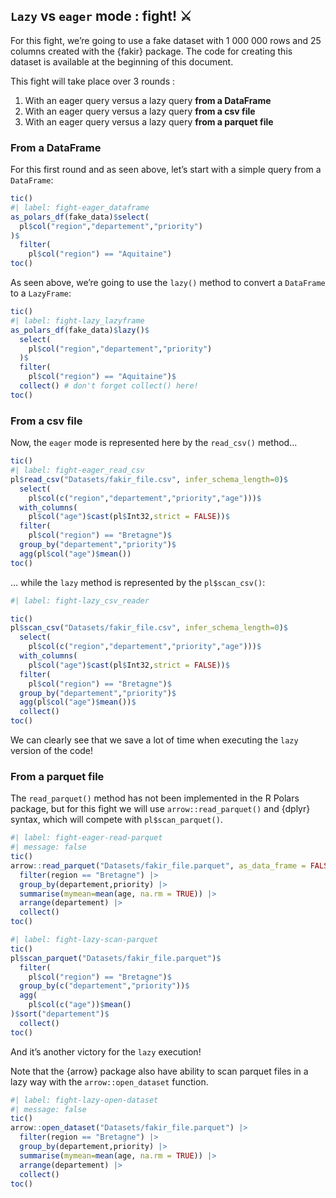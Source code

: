 ## `Lazy` vs `eager` mode : fight! ⚔️

For this fight, we're going to use a fake dataset with 1 000 000 rows and 25 columns created with the {fakir} package. The code for creating this dataset is available at the beginning of this document.

This fight will take place over 3 rounds :

1. With an eager query versus a lazy query **from a DataFrame**
2. With an eager query versus a lazy query **from a csv file**
3. With an eager query versus a lazy query **from a parquet file**

### From a DataFrame

For this first round and as seen above, let's start with a simple query from a `DataFrame`:

```r
tic()
#| label: fight-eager_dataframe
as_polars_df(fake_data)$select(
  pl$col("region","departement","priority")
)$
  filter(
    pl$col("region") == "Aquitaine")
toc()
```

As seen above, we're going to use the `lazy()` method to convert a `DataFrame` to a `LazyFrame`:

```r
tic()
#| label: fight-lazy_lazyframe
as_polars_df(fake_data)$lazy()$
  select(
    pl$col("region","departement","priority")
  )$
  filter(
    pl$col("region") == "Aquitaine")$
  collect() # don't forget collect() here!
toc()
```

### From a csv file

Now, the `eager` mode is represented here by the `read_csv()` method...

```r
tic()
#| label: fight-eager_read_csv
pl$read_csv("Datasets/fakir_file.csv", infer_schema_length=0)$
  select(
    pl$col(c("region","departement","priority","age")))$
  with_columns(
    pl$col("age")$cast(pl$Int32,strict = FALSE))$
  filter(
    pl$col("region") == "Bretagne")$
  group_by("departement","priority")$
  agg(pl$col("age")$mean())
toc()
```

... while the `lazy` method is represented by the `pl$scan_csv()`:

```r
#| label: fight-lazy_csv_reader

tic()
pl$scan_csv("Datasets/fakir_file.csv", infer_schema_length=0)$
  select(
    pl$col(c("region","departement","priority","age")))$
  with_columns(
    pl$col("age")$cast(pl$Int32,strict = FALSE))$
  filter(
    pl$col("region") == "Bretagne")$
  group_by("departement","priority")$
  agg(pl$col("age")$mean())$
  collect()
toc()
```

We can clearly see that we save a lot of time when executing the `lazy` version of the code!


### From a parquet file

The `read_parquet()` method has not been implemented in the R Polars package, but for this fight we will use `arrow::read_parquet()` and {dplyr} syntax, which will compete with `pl$scan_parquet()`.


```r
#| label: fight-eager-read-parquet
#| message: false
tic()
arrow::read_parquet("Datasets/fakir_file.parquet", as_data_frame = FALSE) |>
  filter(region == "Bretagne") |>
  group_by(departement,priority) |>
  summarise(mymean=mean(age, na.rm = TRUE)) |>
  arrange(departement) |>
  collect()
toc()
```

```r
#| label: fight-lazy-scan-parquet
tic()
pl$scan_parquet("Datasets/fakir_file.parquet")$
  filter(
    pl$col("region") == "Bretagne")$
  group_by(c("departement","priority"))$
  agg(
    pl$col(c("age"))$mean()
)$sort("departement")$
  collect()
toc()
```
And it's another victory for the `lazy` execution!

::: {.callout-important}

Note that the {arrow} package also have ability to scan parquet files in a lazy way with the `arrow::open_dataset` function.

```r
#| label: fight-lazy-open-dataset
#| message: false
tic()
arrow::open_dataset("Datasets/fakir_file.parquet") |>
  filter(region == "Bretagne") |>
  group_by(departement,priority) |>
  summarise(mymean=mean(age, na.rm = TRUE)) |>
  arrange(departement) |>
  collect()
toc()
```

:::
